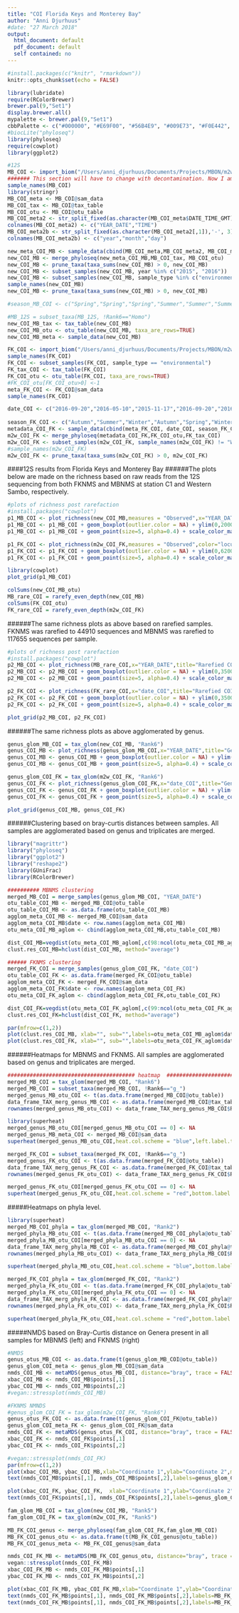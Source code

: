 ```yaml
---
title: "COI Florida Keys and Monterey Bay"
author: "Anni Djurhuus"
#date: "27 March 2018"
output:
  html_document: default
  pdf_document: default
  self contained: no
---
```


```r
#install.packages(c("knitr", "rmarkdown"))
knitr::opts_chunk$set(echo = FALSE)
```


```r
library(lubridate)
require(RColorBrewer)
brewer.pal(9,"Set1")
display.brewer.all()
mypalette <- brewer.pal(9,"Set1")
cbbPalette <- c("#000000", "#E69F00", "#56B4E9", "#009E73", "#F0E442", "#0072B2", "#D55E00", "#CC79A7", "red","grey", "grey20")
#biocLite("phyloseq")
library(phyloseq)
require(cowplot)
library(ggplot2)

#12S
MB_COI <- import_biom("/Users/anni_djurhuus/Documents/Projects/MBON/m2w/COI/COI_m2w_twostep_json_obs_md.biom")
####### This section will have to change with decontamination. Now I am DELETING all the blanks ########
sample_names(MB_COI)
library(stringr)
MB_COI_meta <- MB_COI@sam_data
MB_COI_tax <- MB_COI@tax_table
MB_COI_otu <- MB_COI@otu_table
MB_COI_meta2 <- str_split_fixed(as.character(MB_COI_meta$DATE_TIME_GMT),' ', 2)
colnames(MB_COI_meta2) <- c("YEAR_DATE","TIME")
MB_COI_meta2b <- str_split_fixed(as.character(MB_COI_meta2[,1]),'-', 3)
colnames(MB_COI_meta2b) <- c("year","month","day")

new_meta_COI_MB <- sample_data(cbind(MB_COI_meta,MB_COI_meta2, MB_COI_meta2b))
new_COI_MB <- merge_phyloseq(new_meta_COI_MB,MB_COI_tax, MB_COI_otu)
new_COI_MB <- prune_taxa(taxa_sums(new_COI_MB) > 0, new_COI_MB)
new_COI_MB <- subset_samples(new_COI_MB, year %in% c("2015", "2016"))
new_COI_MB <- subset_samples(new_COI_MB, sample_type %in% c("environmental"))
sample_names(new_COI_MB)
new_COI_MB <- prune_taxa(taxa_sums(new_COI_MB) > 0, new_COI_MB)

#season_MB_COI <- c("Spring","Spring","Spring","Summer","Summer","Summer","Autumn","Autumn","Autumn","Winter","Winter","Winter","Spring","Spring","Spring","Summer","Summer","Summer","Autumn","Autumn","Autumn","Autumn","Autumn","Autumn","Summer","Summer","Summer","Autumn","Autumn","Autumn","Winter","Winter","Winter","Summer","Summer","Summer","Autumn","Autumn","Autumn","Winter","Winter","Winter")

#MB_12S = subset_taxa(MB_12S, !Rank6=="Homo")
new_COI_MB_tax <- tax_table(new_COI_MB)
new_COI_MB_otu <- otu_table(new_COI_MB, taxa_are_rows=TRUE)
new_COI_MB_meta <- sample_data(new_COI_MB)
```


```r
FK_COI <- import_biom("/Users/anni_djurhuus/Documents/Projects/MBON/m2w/COI/data/M2W_COI_FK_json_obs_md-2.biom",parseFunction = parse_taxonomy_default)
sample_names(FK_COI)
FK_COI <- subset_samples(FK_COI, sample_type == "environmental")
FK_tax_COI <- tax_table(FK_COI)
FK_COI_otu <- otu_table(FK_COI, taxa_are_rows=TRUE)
#FK_COI_otu[FK_COI_otu>0] <-1
meta_FK_COI <- FK_COI@sam_data
sample_names(FK_COI)

date_COI <- c("2016-09-20","2016-05-10","2015-11-17","2016-09-20","2016-03-15","2015-11-17","2016-09-20","2016-03-15","2015-09-22","2016-07-26","2016-03-15","2015-09-22","2016-11-15","2016-07-26","2016-01-05","2015-09-22", "2016-05-10", "2016-11-15", "2016-07-26", "2015-06-02", "2015-11-17", "2016-11-15", "2016-05-10", "2015-04-14", "2015-04-14")
          
season_FK_COI <- c("Autumn","Summer","Winter","Autumn","Spring","Winter","Autumn","Spring","Autumn","Summer","Spring","Autumn","Winter","Summer","Winter","Autumn","Summer","Winter","Summer","Summer","Winter","Winter","Summer","Spring","Spring")
metadata_COI_FK <- sample_data(cbind(meta_FK_COI, date_COI, season_FK_COI))
m2w_COI_FK <- merge_phyloseq(metadata_COI_FK,FK_COI_otu,FK_tax_COI)
m2w_COI_FK <- subset_samples(m2w_COI_FK, sample_names(m2w_COI_FK) != "WS0415b")
#sample_names(m2w_COI_FK)
m2w_COI_FK <- prune_taxa(taxa_sums(m2w_COI_FK) > 0, m2w_COI_FK)
```

####12S results from Florida Keys and Monterey Bay
######The plots below are made on the richness based on raw reads from the 12S sequencing from both FKNMS and MBNMS at station C1 and Western Sambo, respectively. 
```r
#plots of richness post rarefaction
#install.packages("cowplot")
p1_MB_COI <- plot_richness(new_COI_MB,measures = "Observed",x="YEAR_DATE",title="COI MB",color="locus") + theme(axis.title.x=element_blank())
p1_MB_COI <- p1_MB_COI + geom_boxplot(outlier.color = NA) + ylim(0,2000)
p1_MB_COI <- p1_MB_COI + geom_point(size=5, alpha=0.4) + scale_color_manual(values="#56B4E9")

p1_FK_COI <- plot_richness(m2w_COI_FK,measures = "Observed",color="locus",x="date_COI",title="COI FK") + theme(axis.title.x=element_blank())
p1_FK_COI <- p1_FK_COI + geom_boxplot(outlier.color = NA) + ylim(0,6200)
p1_FK_COI <- p1_FK_COI + geom_point(size=5, alpha=0.4) + scale_color_manual(values="#D55E00")

library(cowplot)
plot_grid(p1_MB_COI)
```


```r
colSums(new_COI_MB_otu)
MB_rare_COI = rarefy_even_depth(new_COI_MB)
colSums(FK_COI_otu)
FK_rare_COI = rarefy_even_depth(m2w_COI_FK)
```

######The same richness plots as above based on rarefied samples. FKNMS was rarefied to 44910 sequences and MBNMS was rarefied to 117655 sequences per sample.
```r
#plots of richness post rarefaction
#install.packages("cowplot")
p2_MB_COI <- plot_richness(MB_rare_COI,x="YEAR_DATE",title="Rarefied COI",measures = "Observed",color="locus") + theme(axis.title.x=element_blank())
p2_MB_COI <- p2_MB_COI + geom_boxplot(outlier.color = NA) + ylim(0,3500)
p2_MB_COI <- p2_MB_COI + geom_point(size=5, alpha=0.4) + scale_color_manual(values="#56B4E9")

p2_FK_COI <- plot_richness(FK_rare_COI,x="date_COI",title="Rarefied COI",measures = "Observed",color="locus") + theme(axis.title.x=element_blank())
p2_FK_COI <- p2_FK_COI + geom_boxplot(outlier.color = NA) + ylim(0,3500)
p2_FK_COI <- p2_FK_COI + geom_point(size=5, alpha=0.4) + scale_color_manual(values="#D55E00")

plot_grid(p2_MB_COI, p2_FK_COI)
```

######The same richness plots as above agglomerated by genus.

```r
genus_glom_MB_COI = tax_glom(new_COI_MB, "Rank6")
genus_COI_MB <- plot_richness(genus_glom_MB_COI,x="YEAR_DATE",title="Genus COI",measures = "Observed",color="locus") + theme(axis.title.x=element_blank())
genus_COI_MB <- genus_COI_MB + geom_boxplot(outlier.color = NA) + ylim(0,150)
genus_COI_MB <- genus_COI_MB + geom_point(size=5, alpha=0.4) + scale_color_manual(values="#56B4E9")
```

```r
genus_glom_COI_FK = tax_glom(m2w_COI_FK, "Rank6")
genus_COI_FK <- plot_richness(genus_glom_COI_FK,x="date_COI",title="Genus COI",measures = "Observed",color="locus") + theme(axis.title.x=element_blank())
genus_COI_FK <- genus_COI_FK + geom_boxplot(outlier.color = NA) + ylim(0,150)
genus_COI_FK <- genus_COI_FK + geom_point(size=5, alpha=0.4) + scale_color_manual(values="#D55E00")

plot_grid(genus_COI_MB, genus_COI_FK)
```

######Clustering based on bray-curtis distances between samples. All samples are agglomerated based on genus and triplicates are merged.

```r
library("magrittr")
library("phyloseq")
library("ggplot2")
library("reshape2")
library(GUniFrac)
library(RColorBrewer)

########## MBNMS clustering 
merged_MB_COI = merge_samples(genus_glom_MB_COI, "YEAR_DATE")
otu_table_COI_MB <- merged_MB_COI@otu_table
otu_table_COI_MB <- as.data.frame(otu_table_COI_MB)
agglom_meta_COI_MB <- merged_MB_COI@sam_data
agglom_meta_COI_MB$date <- row.names(agglom_meta_COI_MB)
otu_meta_COI_MB_aglom <- cbind(agglom_meta_COI_MB,otu_table_COI_MB)

dist_COI_MB=vegdist(otu_meta_COI_MB_aglom[,c(98:ncol(otu_meta_COI_MB_aglom))], method="bray")
clust.res_COI_MB=hclust(dist_COI_MB, method="average")

###### FKNMS clustering 
merged_FK_COI = merge_samples(genus_glom_COI_FK, "date_COI")
otu_table_COI_FK <- as.data.frame(merged_FK_COI@otu_table)
agglom_meta_COI_FK <- merged_FK_COI@sam_data
agglom_meta_COI_FK$date <- row.names(agglom_meta_COI_FK)
otu_meta_COI_FK_aglom <- cbind(agglom_meta_COI_FK,otu_table_COI_FK)

dist_COI_FK=vegdist(otu_meta_COI_FK_aglom[,c(99:ncol(otu_meta_COI_FK_aglom))], method="bray")
clust.res_COI_FK=hclust(dist_COI_FK, method="average")

par(mfrow=c(1,2))
plot(clust.res_COI_MB, xlab="", sub="",labels=otu_meta_COI_MB_aglom$date,main="MBNMS", hang=-1, cex=0.7)
plot(clust.res_COI_FK, xlab="", sub="",labels=otu_meta_COI_FK_aglom$date,hang=-1, cex=0.7, main="FKNMS")
```

######Heatmaps for MBNMS and FKNMS. All samples are agglomerated based on genus and triplicates are merged. 

```r

######################################## heatmap  #######################################
merged_MB_COI = tax_glom(merged_MB_COI, "Rank6")
merged_MB_COI = subset_taxa(merged_MB_COI, !Rank6=="g_")
merged_genus_MB_otu_COI <- t(as.data.frame(merged_MB_COI@otu_table))
data_frame_TAX_merg_genus_MB_COI <- as.data.frame(merged_MB_COI@tax_table)
rownames(merged_genus_MB_otu_COI) <- data_frame_TAX_merg_genus_MB_COI$Rank6

library(superheat)
merged_genus_MB_otu_COI[merged_genus_MB_otu_COI == 0] <- NA
merged_genus_MB_meta_COI <- merged_MB_COI@sam_data
superheat(merged_genus_MB_otu_COI,heat.col.scheme = "blue",left.label.text.size = 5,yt = merged_genus_MB_meta_COI$TMP_C, yt.axis.name = "Temperature",yt.point.size = 2,bottom.label.text.size=2, row.title = "",yt.axis.size = 10,bottom.label.text.angle = 90,yt.axis.name.size = 10, yt.obs.col = rep("grey", nrow(merged_genus_MB_meta_COI)))

merged_FK_COI = subset_taxa(merged_FK_COI, !Rank6=="g_")
merged_genus_FK_otu_COI <- t(as.data.frame(merged_FK_COI@otu_table))
data_frame_TAX_merg_genus_FK_COI <- as.data.frame(merged_FK_COI@tax_table)
rownames(merged_genus_FK_otu_COI) <- data_frame_TAX_merg_genus_FK_COI$Rank6

merged_genus_FK_otu_COI[merged_genus_FK_otu_COI == 0] <- NA
superheat(merged_genus_FK_otu_COI,heat.col.scheme = "red",bottom.label.text.size=2, row.title = "",left.label.text.size = 2,bottom.label.text.angle = 90)

```

#####Heatmaps on phyla level.
```r
library(superheat)
merged_MB_COI_phyla = tax_glom(merged_MB_COI, "Rank2")
merged_phyla_MB_otu_COI <- t(as.data.frame(merged_MB_COI_phyla@otu_table))
merged_phyla_MB_otu_COI[merged_phyla_MB_otu_COI == 0] <- NA
data_frame_TAX_merg_phyla_MB_COI <- as.data.frame(merged_MB_COI_phyla@tax_table)
rownames(merged_phyla_MB_otu_COI) <- data_frame_TAX_merg_phyla_MB_COI$Rank2

superheat(merged_phyla_MB_otu_COI,heat.col.scheme = "blue",bottom.label.text.size=2, row.title = "",left.label.text.size = 2,bottom.label.text.angle = 90)

merged_FK_COI_phyla = tax_glom(merged_FK_COI, "Rank2")
merged_phyla_FK_otu_COI <- t(as.data.frame(merged_FK_COI_phyla@otu_table))
merged_phyla_FK_otu_COI[merged_phyla_FK_otu_COI == 0] <- NA
data_frame_TAX_merg_phyla_FK_COI <- as.data.frame(merged_FK_COI_phyla@tax_table)
rownames(merged_phyla_FK_otu_COI) <- data_frame_TAX_merg_phyla_FK_COI$Rank2

superheat(merged_phyla_FK_otu_COI,heat.col.scheme = "red",bottom.label.text.size=2, row.title = "",left.label.text.size = 2,bottom.label.text.angle = 90)
```

#####NMDS based on Bray-Curtis distance on Genera present in all samples for MBNMS (left) and FKNMS (right)
```r
#NMDS
genus_otus_MB_COI <- as.data.frame(t(genus_glom_MB_COI@otu_table))
genus_glom_COI_meta <- genus_glom_MB_COI@sam_data
nmds_COI_MB <- metaMDS(genus_otus_MB_COI, distance="bray", trace = FALSE, trymax=100) 
xbac_COI_MB <- nmds_COI_MB$points[,1]
ybac_COI_MB <- nmds_COI_MB$points[,2]
#vegan::stressplot(nmds_COI_MB)

#FKNMS NMNDS
#genus_glom_COI_FK = tax_glom(m2w_COI_FK, "Rank6")
genus_otus_FK_COI <- as.data.frame(t(genus_glom_COI_FK@otu_table))
genus_glom_COI_meta_FK <- genus_glom_COI_FK@sam_data
nmds_COI_FK <- metaMDS(genus_otus_FK_COI, distance="bray", trace = FALSE, trymax=100) 
xbac_COI_FK <- nmds_COI_FK$points[,1]
ybac_COI_FK <- nmds_COI_FK$points[,2]

#vegan::stressplot(nmds_COI_FK)
par(mfrow=c(1,2))
plot(xbac_COI_MB, ybac_COI_MB,xlab="Coordinate 1",ylab="Coordinate 2",main="", col=c(cbbPalette[genus_glom_COI_meta$YEAR_DATE]), cex=1.7, pch=19)
text(nmds_COI_MB$points[,1], nmds_COI_MB$points[,2],labels=genus_glom_COI_meta$YEAR_DATE,pos=3,cex=0.5) 

plot(xbac_COI_FK, ybac_COI_FK,  xlab="Coordinate 1",ylab="Coordinate 2",main="", col=c(cbbPalette[genus_glom_COI_meta_FK$date_COI]), cex=1.7, pch=19)
text(nmds_COI_FK$points[,1], nmds_COI_FK$points[,2],labels=genus_glom_COI_meta_FK$date_COI,pos=3,cex=0.5) 
```


```r
fam_glom_MB_COI = tax_glom(new_COI_MB, "Rank5")
fam_glom_COI_FK = tax_glom(m2w_COI_FK, "Rank5")

MB_FK_COI_genus <- merge_phyloseq(fam_glom_COI_FK,fam_glom_MB_COI)
MB_FK_COI_genus_otu <- as.data.frame(t(MB_FK_COI_genus@otu_table))
MB_FK_COI_genus_meta <- MB_FK_COI_genus@sam_data

nmds_COI_FK_MB <- metaMDS(MB_FK_COI_genus_otu, distance="bray", trace = FALSE, trymax=100) 
vegan::stressplot(nmds_COI_FK_MB)
xbac_COI_FK_MB <- nmds_COI_FK_MB$points[,1]
ybac_COI_FK_MB <- nmds_COI_FK_MB$points[,2]

plot(xbac_COI_FK_MB, ybac_COI_FK_MB,xlab="Coordinate 1",ylab="Coordinate 2",main="", cex=1.7, pch=19)
text(nmds_COI_FK_MB$points[,1], nmds_COI_FK_MB$points[,2],labels=MB_FK_COI_genus_meta$STATION_NUMBER,pos=3,cex=0.5) 
text(nmds_COI_FK_MB$points[,1], nmds_COI_FK_MB$points[,2],labels=MB_FK_COI_genus_meta$season_FK_COI,pos=3,cex=0.5) 

```
